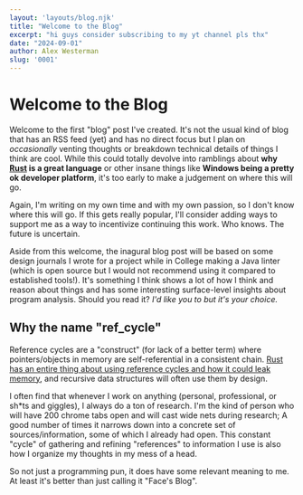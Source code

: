 ```yaml
---
layout: 'layouts/blog.njk'
title: "Welcome to the Blog"
excerpt: "hi guys consider subscribing to my yt channel pls thx"
date: "2024-09-01"
author: Alex Westerman
slug: '0001'
---
```


# Welcome to the Blog

Welcome to the first "blog" post I've created. It's not the usual kind of blog that has an RSS feed (yet) and has no direct focus but I plan on *occasionally* venting thoughts or breakdown technical details of things I think are cool. While this could totally devolve into ramblings about __why [Rust](https://rust-lang.org) is a great language__ or other insane things like __Windows being a pretty ok developer platform__, it's too early to make a judgement on where this will go.

Again, I'm writing on my own time and with my own passion, so I don't know where this will go. If this gets really popular, I'll consider adding ways to support me as a way to incentivize continuing this work. Who knows. The future is uncertain.

Aside from this welcome, the inagural blog post will be based on some design journals I wrote for a project while in College making a Java linter (which is open source but I would not recommend using it compared to established tools!). It's something I think shows a lot of how I think and reason about things and has some interesting surface-level insights about program analysis. Should you read it? _I'd like you to but it's your choice._

## Why the name "ref_cycle"

Reference cycles are a "construct" (for lack of a better term) where pointers/objects in memory are self-referential in a consistent chain. [Rust has an entire thing about using reference cycles and how it could leak memory](https://doc.rust-lang.org/book/ch15-06-reference-cycles.html), and recursive data structures will often use them by design.

I often find that whenever I work on anything (personal, professional, or sh*ts and giggles), I always do a ton of research. I'm the kind of person who will have 200 chrome tabs open and will cast wide nets during research; A good number of times it narrows down into a concrete set of sources/information, some of which I already had open. This constant "cycle" of gathering and refining "references" to information I use is also how I organize my thoughts in my mess of a head.

So not just a programming pun, it does have some relevant meaning to me. At least it's better than just calling it "Face's Blog".